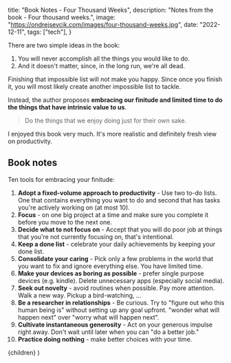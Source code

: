 
  title: "Book Notes - Four Thousand Weeks",
  description: "Notes from the book - Four thousand weeks.",
  image: "https://ondrejsevcik.com/images/four-thousand-weeks.jpg",
  date: "2022-12-11",
  tags: ["tech"],
}

There are two simple ideas in the book:

1. You will never accomplish all the things you would like to do.
2. And it doesn't matter, since, in the long run, we're all dead.

Finishing that impossible list will not make you happy. Since once you finish it, you will most likely create another impossible list to tackle.

Instead, the author proposes **embracing our finitude and limited time to do the things that have intrinsic value to us**.

> Do the things that we enjoy doing just for their own sake.

I enjoyed this book very much. It's more realistic and definitely fresh view on productivity.

## Book notes

Ten tools for embracing your finitude:

1. **Adopt a fixed-volume approach to productivity** - Use two to-do lists. One that contains everything you want to do and second that has tasks you're actively working on (at most 10).
2. **Focus** - on one big project at a time and make sure you complete it before you move to the next one.
3. **Decide what to not focus on** - Accept that you will do poor job at things that you're not currently focusing on, that's intentional.
4. **Keep a done list** - celebrate your daily achievements by keeping your done list.
5. **Consolidate your caring** - Pick only a few problems in the world that you want to fix and ignore everything else. You have limited time.
6. **Make your devices as boring as possible** - prefer single purpose devices (e.g. kindle). Delete unnecessary apps (especially social media).
7. **Seek out novelty** - avoid routines when possible. Pay more attention. Walk a new way. Pickup a bird-watching, ...
8. **Be a researcher in relationships** - Be curious. Try to "figure out who this human being is" without setting up any goal upfront. "wonder what will happen next" over "worry what will happen next".
9. **Cultivate instantaneous generosity** - Act on your generous impulse right away. Don't wait until later when you can "do a better job."
10. **Practice doing nothing** - make better choices with your time.

  <BlogPostLayout meta={meta}>{children}</BlogPostLayout>
)
